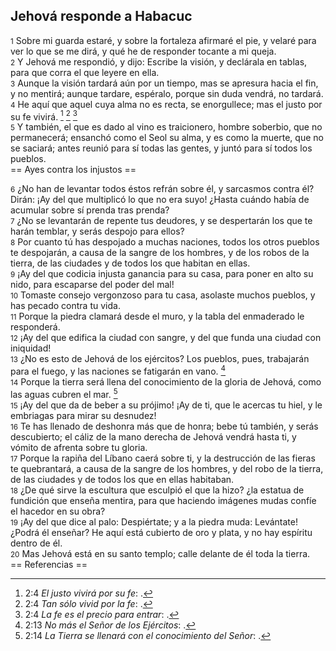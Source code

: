 == Jehová responde a Habacuc ==

{{anchor|1}} <small>1</small> Sobre mi guarda estaré, y sobre la fortaleza afirmaré el pie, y velaré para ver lo que se me dirá, y qué he de responder tocante a mi queja.<br>
{{anchor|2}} <small>2</small> Y Jehová me respondió, y dijo: Escribe la visión, y declárala en tablas, para que corra el que leyere en ella.<br>
{{anchor|3}} <small>3</small> Aunque la visión tardará aún por un tiempo, mas se apresura hacia el fin, y no mentirá; aunque tardare, espéralo, porque sin duda vendrá, no tardará.<br>
{{anchor|4}} <small>4</small> He aquí que aquel cuya alma no es recta, se enorgullece; mas el justo por su fe vivirá. <ref>2:4 ''El justo vivirá por su fe'': {{lib|LU|131|2|8}}.</ref> <ref>2:4 ''Tan sólo vivid por la fe'': {{lib|LU|150|5|2}}.</ref> <ref>2:4 ''La fe es el precio para entrar'': {{lib|LU|137|8|17}}.</ref><br>
{{anchor|5}} <small>5</small> Y también, el que es dado al vino es traicionero, hombre soberbio, que no permanecerá; ensanchó como el Seol su alma, y es como la muerte, que no se saciará; antes reunió para sí todas las gentes, y juntó para sí todos los pueblos.<br>
== Ayes contra los injustos ==

{{anchor|6}} <small>6</small> ¿No han de levantar todos éstos refrán sobre él, y sarcasmos contra él? Dirán: ¡Ay del que multiplicó lo que no era suyo! ¿Hasta cuándo había de acumular sobre sí prenda tras prenda?<br>
{{anchor|7}} <small>7</small> ¿No se levantarán de repente tus deudores, y se despertarán los que te harán temblar, y serás despojo para ellos?<br>
{{anchor|8}} <small>8</small> Por cuanto tú has despojado a muchas naciones, todos los otros pueblos te despojarán, a causa de la sangre de los hombres, y de los robos de la tierra, de las ciudades y de todos los que habitan en ellas.<br>
{{anchor|9}} <small>9</small> ¡Ay del que codicia injusta ganancia para su casa, para poner en alto su nido, para escaparse del poder del mal!<br>
{{anchor|10}} <small>10</small> Tomaste consejo vergonzoso para tu casa, asolaste muchos pueblos, y has pecado contra tu vida.<br>
{{anchor|11}} <small>11</small> Porque la piedra clamará desde el muro, y la tabla del enmaderado le responderá.<br>
{{anchor|12}} <small>12</small> ¡Ay del que edifica la ciudad con sangre, y del que funda una ciudad con iniquidad!<br>
{{anchor|13}} <small>13</small> ¿No es esto de Jehová de los ejércitos? Los pueblos, pues, trabajarán para el fuego, y las naciones se fatigarán en vano. <ref>2:13 ''No más el Señor de los Ejércitos'': {{lib|LU|194|3|11}}.</ref><br>
{{anchor|14}} <small>14</small> Porque la tierra será llena del conocimiento de la gloria de Jehová, como las aguas cubren el mar. <ref>2:14 ''La Tierra se llenará con el conocimiento del Señor'': {{lib|LU|131|2|2}}.</ref><br>
{{anchor|15}} <small>15</small> ¡Ay del que da de beber a su prójimo! ¡Ay de ti, que le acercas tu hiel, y le embriagas para mirar su desnudez!<br>
{{anchor|16}} <small>16</small> Te has llenado de deshonra más que de honra; bebe tú también, y serás descubierto; el cáliz de la mano derecha de Jehová vendrá hasta ti, y vómito de afrenta sobre tu gloria.<br>
{{anchor|17}} <small>17</small> Porque la rapiña del Líbano caerá sobre ti, y la destrucción de las fieras te quebrantará, a causa de la sangre de los hombres, y del robo de la tierra, de las ciudades y de todos los que en ellas habitaban.<br>
{{anchor|18}} <small>18</small> ¿De qué sirve la escultura que esculpió el que la hizo? ¿la estatua de fundición que enseña mentira, para que haciendo imágenes mudas confíe el hacedor en su obra?<br>
{{anchor|19}} <small>19</small> ¡Ay del que dice al palo: Despiértate; y a la piedra muda: Levántate! ¿Podrá él enseñar? He aquí está cubierto de oro y plata, y no hay espíritu dentro de él.<br>
{{anchor|20}} <small>20</small> Mas Jehová está en su santo templo; calle delante de él toda la tierra.<br>
== Referencias ==

<references />
